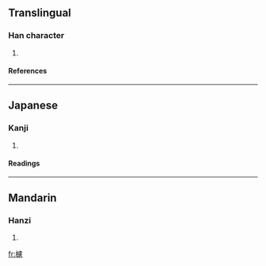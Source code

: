 {{User:Taymg/sandbox}}

==Translingual==
===Han character===
{{Han char|rn=75|rad=木|as=15|sn=19|four=|canj=木卜心心 (DYPP)}}
# {{defn|Han|sort=木15}}
====References====
{{Han ref|kx=0560.120|dkj=15805|dj=0949.150|hdz=21313.090|uh=6AD6|ud=27350}}

----
==Japanese==
===Kanji===
{{ja-kanji|grade=|rs=木15}}
# {{defn|Japanese}} 
====Readings====
{{ja-readings|on=[[りょ]] (ryo), [[ろ]] (ro)|kun=[[ふざ]] (fuza)}}

----
==Mandarin==
===Hanzi===
{{cmn-hanzi|pin=[[lǘ]] (lü2)|wg=lü<sup>2</sup>}}
# {{defn|Mandarin}}

[[fr:櫖]]